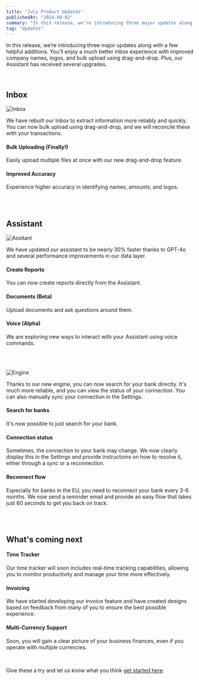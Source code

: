 ```yaml
---
title: "July Product Updates"
publishedAt: "2024-08-02"
summary: "In this release, we’re introducing three major updates along with a few helpful additions. You’ll enjoy a much better inbox experience with improved company names, logos, and bulk upload using drag-and-drop. Plus, our Assistant has received several upgrades."
tag: "Updates"
---
```


In this release, we’re introducing three major updates along with a few helpful additions. You’ll enjoy a much better inbox experience with improved company names, logos, and bulk upload using drag-and-drop. Plus, our Assistant has received several upgrades.

<br />

## Inbox

![Inbox](/images/update/july-product-updates/inbox.png)

We have rebuilt our Inbox to extract information more reliably and quickly. You can now bulk upload using drag-and-drop, and we will reconcile these with your transactions.

#### Bulk Uploading (Finally!)

Easily upload multiple files at once with our new drag-and-drop feature.

#### Improved Accuracy

Experience higher accuracy in identifying names, amounts, and logos.

<br />
<br />

## Assistant

![Assitant](/images/update/july-product-updates/assistant.png)

We have updated our assistant to be nearly 30% faster thanks to GPT-4o and several performance improvements in our data layer.

#### Create Reports

You can now create reports directly from the Assistant.

#### Documents (Beta)

Upload documents and ask questions around them.

#### Voice (Alpha)

We are exploring new ways to interact with your Assistant using voice commands.

<br />
<br />

![Engine](/images/update/july-product-updates/engine.png)

Thanks to our new engine, you can now search for your bank directly. It's much more reliable, and you can view the status of your connection. You can also manually sync your connection in the Settings.

#### Search for banks

It's now possible to just search for your bank.

#### Connection status

Sometimes, the connection to your bank may change. We now clearly display this in the Settings and provide instructions on how to resolve it, either through a sync or a reconnection.

#### Reconnect flow

Especially for banks in the EU, you need to reconnect your bank every 3-6 months. We now send a reminder email and provide an easy flow that takes just 60 seconds to get you back on track.

<br />
<br />

## What's coming next

#### Time Tracker

Our time tracker will soon includes real-time tracking capabilities, allowing you to monitor productivity and manage your time more effectively.

#### Invoicing

We have started developing our invoice feature and have created designs based on feedback from many of you to ensure the best possible experience.

#### Multi-Currency Support

Soon, you will gain a clear picture of your business finances, even if you operate with multiple currencies.

<br />

Give these a try and let us know what you think [get started here](https://app.midday.ai).
